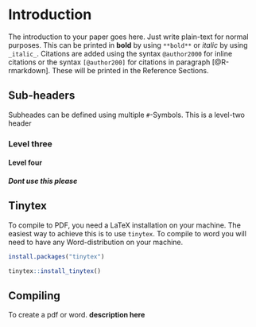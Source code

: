 # Introduction
The introduction to your paper goes here. Just write plain-text for normal purposes. This can be printed in **bold** by using `**bold**` or _italic_ by using `_italic_`. Citations are added using the syntax `@author2000` for inline citations or the syntax `[@author200]` for citations in paragraph [@R-rmarkdown]. These will be printed in the Reference Sections.

## Sub-headers
Subheades can be defined using multiple `#`-Symbols. This is a level-two header

### Level three

#### Level four

##### Dont use this please

## Tinytex
To compile to PDF, you need a LaTeX installation on your machine. The easiest way to achieve this is to use `tinytex`. To compile to word you will need to have any Word-distribution on your machine.

```r
install.packages("tinytex")

tinytex::install_tinytex()
```

## Compiling
To create a pdf or word. **description here**